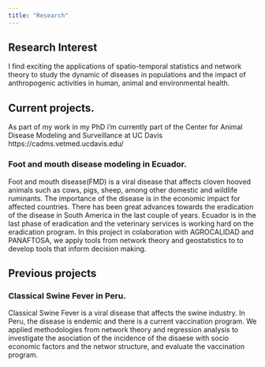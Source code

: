 ```yaml
---
title: "Research"
---
```




## Research Interest

I find exciting the applications of spatio-temporal statistics and network theory to study the dynamic of diseases in populations and the impact of anthropogenic activities in human, animal and environmental health.  



## Current projects.

As part of my work in my PhD i'm currently part of the Center for Animal Disease Modeling and Surveillance at UC Davis https://cadms.vetmed.ucdavis.edu/

### Foot and mouth disease modeling in Ecuador.  
Foot and mouth disease(FMD) is a viral disease that affects cloven hooved animals such as cows, pigs, sheep, among other domestic and wildlife ruminants. The importance of the disease is in the economic impact for affected countries. There has been great advances towards the eradication of the disease in South America in the last couple of years. Ecuador is in the last phase of eradication and the veterinary services is working hard on the eradication program. In this project in colaboration with AGROCALIDAD and PANAFTOSA, we apply tools from network theory and geostatistics to to develop tools that inform decision making.

## Previous projects

### Classical Swine Fever in Peru.
Classical Swine Fever is a viral disease that affects the swine industry. In Peru, the disease is endemic and there is a current vaccination program. We applied methodologies from network theory and regression analysis to investigate the asociation of the incidence of the disaese with socio economic factors and the networ structure, and evaluate the vaccination program.